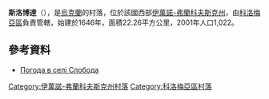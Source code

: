 {{coord|48|27|30|N|24|49|2|E|scale:30000|display=title}}

'''斯洛博達'''（{{lang-uk|Слобода}}），是[[烏克蘭|烏克蘭]]的村落，位於該國西部[[伊萬諾-弗蘭科夫斯克州|伊萬諾-弗蘭科夫斯克州]]，由[[科洛梅亞區|科洛梅亞區]]負責管轄，始建於1646年，面積22.26平方公里，2001年人口1,022。

==參考資料==
* [http://weather.in.ua/ua/ivano-frankovskaja/24162 Погода в селі Слобода] {{Wayback|url=http://weather.in.ua/ua/ivano-frankovskaja/24162 |date=20160305114819 }}

{{DEFAULTSORT:Слобода}}
[[Category:伊萬諾-弗蘭科夫斯克州村落|Category:伊萬諾-弗蘭科夫斯克州村落]]
[[Category:科洛梅亞區村落|Category:科洛梅亞區村落]]


{{IvanoFrankivsk-geo-stub}}